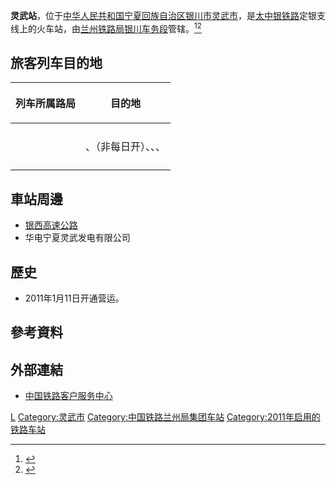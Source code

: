 {{Expand|time=2016-09-23T11:38:33+00:00}}
{{Infobox China railway station
|车站名称 = 灵武站
|图片 = 
|图片介绍 = 
|其他名称 = 
|车站拼音 = Lingwu
|英文名称 = Lingwu Railway Station
|车站代码 = 65315
|电报码 = LNJ
|拼音码 = LWU
|开通运营 = 2011年1月11日
|车站位置 = [[宁夏回族自治区|宁夏回族自治区]][[银川市|银川市]][[灵武市|灵武市]]
|坐标 = 
|归属 = [[兰州铁路局|兰州铁路局]][[银川车务段|银川车务段]]
|线路 = [[太中银铁路|太中银铁路]]定银支线
|车站等级 = 
|使用状态 = 
|月台数目 = 
|股道数目 = 
}}
'''灵武站'''，位于[[中华人民共和国|中华人民共和国]][[宁夏回族自治区|宁夏回族自治区]][[银川市|银川市]][[灵武市|灵武市]]，是[[太中银铁路|太中银铁路]]定银支线上的火车站，由[[兰州铁路局|兰州铁路局]][[银川车务段|银川车务段]]管辖。<ref>{{Cite web |url=http://search.huochepiao.com/huochezhan/jieshao/3598.htm |title=灵武火车站介绍 |access-date=2016-09-23 |archive-date=2019-08-18 |archive-url=https://web.archive.org/web/20190818161241/http://search.huochepiao.com/huochezhan/jieshao/3598.htm |dead-url=no }}</ref><ref>{{cite news|url=http://gs.people.com.cn/n2/2016/0229/c210563-27830698.html|title=与时间赛跑 灵武车站紧急救助昏厥旅客|publisher=[[人民网|人民网]]-甘肃频道|date=2016-02-29|accessdate=2016-09-23|archive-date=2017-03-05|archive-url=https://web.archive.org/web/20170305004847/http://gs.people.com.cn/n2/2016/0229/c210563-27830698.html|dead-url=no}}</ref>

== 旅客列车目的地 ==
{| class="wikitable sortable" style="font-size: 90%"
!列车所属路局
!目的地
|-
|<center>{{sort|Jinan|[[济南铁路局|济南铁路局]]}}
|{{站|青岛}}
|-
|<center>{{sort|Lanzhou|[[兰州铁路局|兰州铁路局]]}}
|{{站|北京西}}、{{站|成都}}（非每日开）、{{站|上海}}、{{站|银川}}、{{站|中卫}}
|-
|<center>{{sort|Xi'an|[[西安铁路局|西安铁路局]]}}
|{{站|西安}}
|}

==車站周邊==
* [[银西高速公路|银西高速公路]]
* 华电宁夏灵武发电有限公司

==歷史==
* 2011年1月11日开通营运。
==參考資料==
{{reflist}}

==外部連結==
* [http://www.12306.cn/mormhweb/ 中国铁路客户服务中心] {{Wayback|url=http://www.12306.cn/mormhweb/ |date=20180205163941 }}

{{China-rail-stub}}
{{太中银铁路}}
[[Category:银川市铁路车站|L]]
[[Category:灵武市|Category:灵武市]]
[[Category:中国铁路兰州局集团车站|Category:中国铁路兰州局集团车站]]
[[Category:2011年启用的铁路车站|Category:2011年启用的铁路车站]]